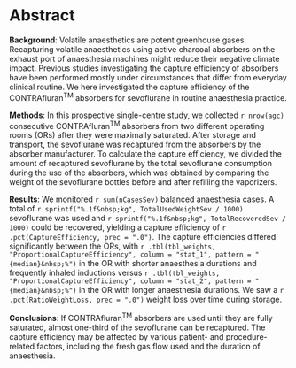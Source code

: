 # Abstract

**Background**:
Volatile anaesthetics are potent greenhouse gases.
Recapturing volatile anaesthetics using active charcoal absorbers on the exhaust port of
anaesthesia machines might reduce their negative climate impact.
Previous studies investigating the capture efficiency of absorbers have been
performed mostly under circumstances that differ from everyday clinical routine.
We here investigated the
capture efficiency of the CONTRAfluran^TM^ absorbers for sevoflurane
in routine anaesthesia practice.

**Methods**:
In this prospective single-centre study, we collected
`r nrow(agc)` consecutive CONTRAfluran^TM^ absorbers from two
different operating rooms (ORs) after they were maximally saturated.
After storage and transport, the sevoflurane was recaptured from the absorbers by
the absorber manufacturer.
To calculate the capture efficiency, we divided the amount of recaptured
sevoflurane by the total sevoflurane consumption during the use of the
absorbers, which was obtained by
comparing the weight
of the sevoflurane bottles before and after refilling the vaporizers.

**Results**:
We monitored `r sum(nCasesSev)` balanced anaesthesia cases.
A total of
`r sprintf("%.1f&nbsp;kg", TotalUsedWeightSev / 1000)` sevoflurane was used and
`r sprintf("%.1f&nbsp;kg", TotalRecoveredSev / 1000)` could be recovered,
yielding a capture efficiency of `r .pct(CaptureEfficiency, prec = ".0")`.
The capture efficiencies differed significantly between the ORs, with
`r .tbl(tbl_weights, "ProportionalCaptureEfficiency", column = "stat_1", pattern = "{median}&nbsp;%")` in the OR with shorter anaesthesia durations and frequently inhaled inductions
versus
`r .tbl(tbl_weights, "ProportionalCaptureEfficiency", column = "stat_2", pattern = "{median}&nbsp;%")`  in the OR with longer anaesthesia durations.
We saw a `r .pct(RatioWeightLoss, prec = ".0")` weight loss over time during storage.

**Conclusions**:
If CONTRAfluran^TM^ absorbers are used until they are fully saturated,
almost one-third of the sevoflurane can be recaptured.
The capture efficiency may be affected by various patient- and procedure-related
factors, including the fresh gas flow used and the duration of anaesthesia.

<!--
**Keywords**:
balanced anaesthesia, sevoflurane, vapour capture technology
-->